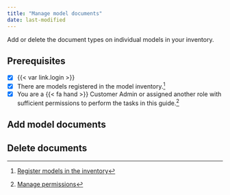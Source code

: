 ```yaml
---
title: "Manage model documents"
date: last-modified
---
```


Add or delete the document types on individual models in your inventory.

::: {.attn}

## Prerequisites

- [x] {{< var link.login >}}
- [x] There are models registered in the model inventory.[^1]
- [x] You are a [{{< fa hand >}} Customer Admin]{.bubble} or assigned another role with sufficient permissions to perform the tasks in this guide.[^2] 

:::

## Add model documents


## Delete documents


<!-- FOOTNOTES -->

[^1]: [Register models in the inventory](/guide/model-inventory/register-models-in-inventory.qmd)

[^2]: [Manage permissions](/guide/configuration/manage-permissions.qmd)





